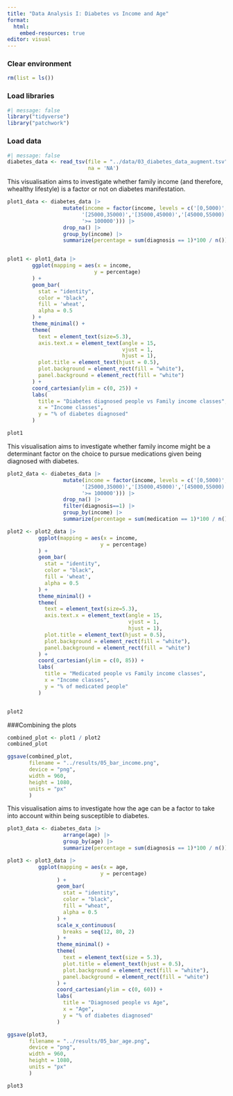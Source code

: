 ```yaml
---
title: "Data Analysis I: Diabetes vs Income and Age"
format:
  html:
    embed-resources: true
editor: visual
---
```


### Clear environment
```r
rm(list = ls())
```

### Load libraries
```r
#| message: false
library("tidyverse")
library("patchwork")
```

### Load data
```r
#| message: false
diabetes_data <- read_tsv(file = "../data/03_diabetes_data_augment.tsv",
                          na = 'NA')
```

This visualisation aims to investigate whether family income (and therefore, whealthy lifestyle) is a factor or not on diabetes manifestation.
```r
plot1_data <- diabetes_data |>
                  mutate(income = factor(income, levels = c('[0,5000)','[5000,10000)','[10000,15000)','[15000,20000)','[20000,25000)',
                        '[25000,35000)','[35000,45000)','[45000,55000)','[55000,65000)','[65000,75000)','[75000,100000)',
                        '>= 100000'))) |>
                  drop_na() |>
                  group_by(income) |>
                  summarize(percentage = sum(diagnosis == 1)*100 / n())


plot1 <- plot1_data |>
        ggplot(mapping = aes(x = income,
                            y = percentage)
        ) +
        geom_bar(
          stat = "identity",
          color = "black",
          fill = 'wheat',
          alpha = 0.5
        ) +
        theme_minimal() +
        theme(
          text = element_text(size=5.3),
          axis.text.x = element_text(angle = 15,
                                     vjust = 1,
                                     hjust = 1),
          plot.title = element_text(hjust = 0.5),
          plot.background = element_rect(fill = "white"),
          panel.background = element_rect(fill = "white")
        ) +
        coord_cartesian(ylim = c(0, 25)) +
        labs(
          title = "Diabetes diagnosed people vs Family income classes",
          x = "Income classes",
          y = "% of diabetes diagnosed"
        )

plot1
```

This visualisation aims to investigate whether family income might be a determinant factor on the choice to pursue medications given being diagnosed with diabetes.
```r
plot2_data <- diabetes_data |>
                  mutate(income = factor(income, levels = c('[0,5000)','[5000,10000)','[10000,15000)','[15000,20000)','[20000,25000)',
                        '[25000,35000)','[35000,45000)','[45000,55000)','[55000,65000)','[65000,75000)','[75000,100000)',
                        '>= 100000'))) |>
                  drop_na() |>
                  filter(diagnosis==1) |>
                  group_by(income) |>
                  summarize(percentage = sum(medication == 1)*100 / n())

plot2 <- plot2_data |>
          ggplot(mapping = aes(x = income,
                              y = percentage)
          ) +
          geom_bar(
            stat = "identity",
            color = "black",
            fill = 'wheat',
            alpha = 0.5
          ) +
          theme_minimal() +
          theme(
            text = element_text(size=5.3),
            axis.text.x = element_text(angle = 15,
                                       vjust = 1,
                                       hjust = 1),
            plot.title = element_text(hjust = 0.5),
            plot.background = element_rect(fill = "white"),
            panel.background = element_rect(fill = "white")
          ) +
          coord_cartesian(ylim = c(0, 85)) +
          labs(
            title = "Medicated people vs Family income classes",
            x = "Income classes",
            y = "% of medicated people"
          )


plot2
```

###Combining the plots
```r
combined_plot <- plot1 / plot2
combined_plot

ggsave(combined_plot, 
       filename = "../results/05_bar_income.png",
       device = "png",
       width = 960,
       height = 1080,
       units = "px"
       )

```

This visualisation aims to investigate how the age can be a factor to take into account within being susceptible to diabetes.
```r
plot3_data <- diabetes_data |>
                  arrange(age) |>
                  group_by(age) |>
                  summarize(percentage = sum(diagnosis == 1)*100 / n())

plot3 <- plot3_data |>
          ggplot(mapping = aes(x = age,
                              y = percentage)
                ) +
                geom_bar(
                  stat = "identity", 
                  color = "black",
                  fill = "wheat",
                  alpha = 0.5
                ) +
                scale_x_continuous(
                  breaks = seq(12, 80, 2)
                ) +
                theme_minimal() +
                theme(
                  text = element_text(size = 5.3),
                  plot.title = element_text(hjust = 0.5),
                  plot.background = element_rect(fill = "white"),
                  panel.background = element_rect(fill = "white")
                ) +
                coord_cartesian(ylim = c(0, 60)) +
                labs(
                  title = "Diagnosed people vs Age",
                  x = "Age",
                  y = "% of diabetes diagnosed"
                )

ggsave(plot3, 
       filename = "../results/05_bar_age.png",
       device = "png",
       width = 960,
       height = 1080,
       units = "px"
       )

plot3
```